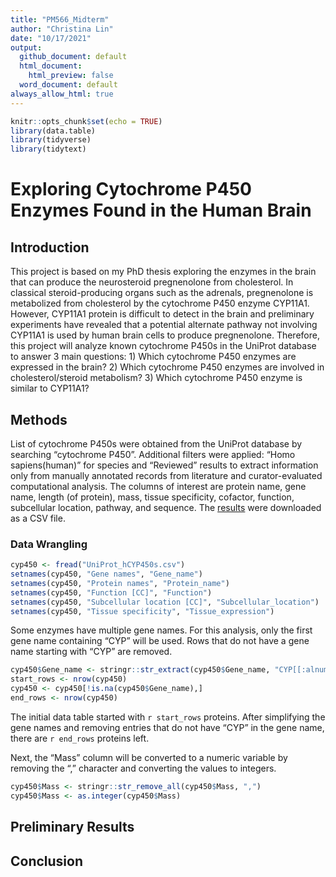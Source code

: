 ```yaml
---
title: "PM566_Midterm"
author: "Christina Lin"
date: "10/17/2021"
output:  
  github_document: default
  html_document:
    html_preview: false
  word_document: default
always_allow_html: true
---
```


```r
knitr::opts_chunk$set(echo = TRUE)
library(data.table)
library(tidyverse)
library(tidytext)

```

# Exploring Cytochrome P450 Enzymes Found in the Human Brain

## Introduction
This project is based on my PhD thesis exploring the enzymes in the brain that can produce the neurosteroid pregnenolone from cholesterol. In classical steroid-producing organs such as the adrenals, pregnenolone is metabolized from cholesterol by the cytochrome P450 enzyme CYP11A1. However, CYP11A1 protein is difficult to detect in the brain and preliminary experiments have revealed that a potential alternate pathway not involving CYP11A1 is used by human brain cells to produce pregnenolone. Therefore, this project will analyze known cytochrome P450s in the UniProt database to answer 3 main questions: 1) Which cytochrome P450 enzymes are expressed in the brain? 2) Which cytochrome P450 enzymes are involved in cholesterol/steroid metabolism? 3) Which cytochrome P450 enzyme is similar to CYP11A1? 

## Methods
List of cytochrome P450s were obtained from the UniProt database by searching "cytochrome P450". Additional filters were applied: "Homo sapiens(human)" for species and "Reviewed" results to extract information only from manually annotated records from literature and curator-evaluated computational analysis. The columns of interest are protein name, gene name, length (of protein), mass, tissue specificity, cofactor, function, subcellular location, pathway, and sequence. The [results](https://www.uniprot.org/uniprot/?query=cytochrome%20p450&fil=organism%3A%22Homo%20sapiens%20(Human)%20%5B9606%5D%22%20AND%20reviewed%3Ayes&columns=id%2Centry%20name%2Cprotein%20names%2Cgenes%2Corganism%2Clength%2Cmass%2Ccomment(TISSUE%20SPECIFICITY)%2Ccomment(COFACTOR)%2Ccomment(FUNCTION)%2Ccomment(SUBCELLULAR%20LOCATION)%2Ccomment(PATHWAY)%2Csequence&sort=score) were downloaded as a CSV file. 

### Data Wrangling
```r
cyp450 <- fread("UniProt_hCYP450s.csv")
setnames(cyp450, "Gene names", "Gene_name")
setnames(cyp450, "Protein names", "Protein_name")
setnames(cyp450, "Function [CC]", "Function")
setnames(cyp450, "Subcellular location [CC]", "Subcellular_location")
setnames(cyp450, "Tissue specificity", "Tissue_expression")
```

Some enzymes have multiple gene names. For this analysis, only the first gene name containing "CYP" will be used. Rows that do not have a gene name starting with "CYP" are removed. 

```r
cyp450$Gene_name <- stringr::str_extract(cyp450$Gene_name, "CYP[[:alnum:]]+")
start_rows <- nrow(cyp450)
cyp450 <- cyp450[!is.na(cyp450$Gene_name),]
end_rows <- nrow(cyp450)
```

The initial data table started with `r start_rows` proteins. After simplifying the gene names and removing entries that do not have "CYP" in the gene name, there are `r end_rows` proteins left. 


Next, the "Mass" column will be converted to a numeric variable by removing the "," character and converting the values to integers. 

```r
cyp450$Mass <- stringr::str_remove_all(cyp450$Mass, ",")
cyp450$Mass <- as.integer(cyp450$Mass)
```


## Preliminary Results



## Conclusion